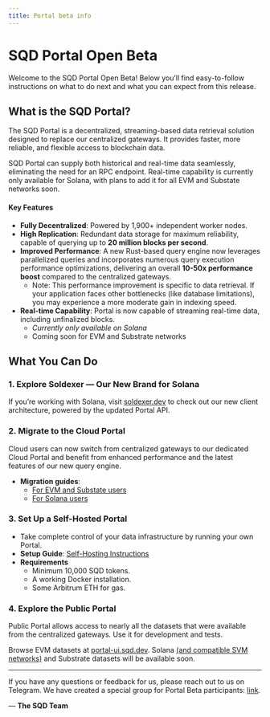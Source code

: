 ```yaml
---
title: Portal beta info
---
```


# SQD Portal Open Beta

Welcome to the SQD Portal Open Beta! Below you’ll find easy-to-follow instructions on what to do next and what you can expect from this release.

## What is the SQD Portal?

The SQD Portal is a decentralized, streaming-based data retrieval solution designed to replace our centralized gateways. It provides faster, more reliable, and flexible access to blockchain data.

SQD Portal can supply both historical and real-time data seamlessly, eliminating the need for an RPC endpoint. Real-time capability is currently only available for Solana, with plans to add it for all EVM and Substate networks soon.

#### Key Features

- **Fully Decentralized**: Powered by 1,900+ independent worker nodes.
- **High Replication**: Redundant data storage for maximum reliability, capable of querying up to **20 million blocks per second**.
- **Improved Performance**: A new Rust-based query engine now leverages parallelized queries and incorporates numerous query execution performance optimizations, delivering an overall **10-50x performance boost** compared to the centralized gateways.
  - Note: This performance improvement is specific to data retrieval. If your application faces other bottlenecks (like database limitations), you may experience a more moderate gain in indexing speed.
- **Real-time Capability**: Portal is now capable of streaming real-time data, including unfinalized blocks.
  - _Currently only available on Solana_
  - Coming soon for EVM and Substrate networks

## What You Can Do

### 1. Explore Soldexer — Our New Brand for Solana

If you’re working with Solana, visit [soldexer.dev](https://soldexer.dev) to check out our new client architecture, powered by the updated Portal API.

### 2. Migrate to the Cloud Portal

Cloud users can now switch from centralized gateways to our dedicated Cloud Portal and benefit from enhanced performance and the latest features of our new query engine.

- **Migration guides**:
  - [For EVM and Substate users](/cloud/resources/migrate-to-portal-on-evm-or-substrate)
  - [For Solana users](/cloud/resources/migrate-to-portal-on-solana)

### 3. Set Up a Self-Hosted Portal

- Take complete control of your data infrastructure by running your own Portal.
- **Setup Guide**: [Self-Hosting Instructions](/subsquid-network/participate/portal)
- **Requirements**
  - Minimum 10,000 SQD tokens.
  - A working Docker installation.
  - Some Arbitrum ETH for gas.

### 4. Explore the Public Portal

Public Portal allows access to nearly all the datasets that were available from the centralized gateways. Use it for development and tests.

Browse EVM datasets at [portal-ui.sqd.dev](https://portal-ui.sqd.dev/). Solana [(and compatible SVM networks)](/subsquid-network/reference/networks/#solana-and-compatibles) and Substrate datasets will be available soon.

---

If you have any questions or feedback for us, please reach out to us on Telegram. We have created a special group for Portal Beta participants: [link](https://t.me/+JHrJZPz34kRjYmFk).

— **The SQD Team**
